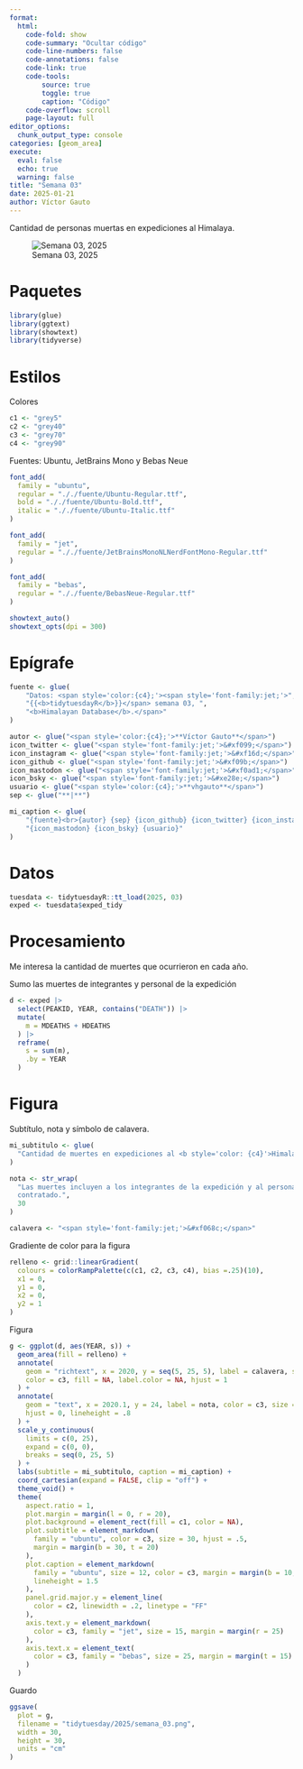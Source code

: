 ```yaml
---
format:
  html:
    code-fold: show
    code-summary: "Ocultar código"
    code-line-numbers: false
    code-annotations: false
    code-link: true
    code-tools:
        source: true
        toggle: true
        caption: "Código"
    code-overflow: scroll
    page-layout: full
editor_options:
  chunk_output_type: console
categories: [geom_area]
execute:
  eval: false
  echo: true
  warning: false
title: "Semana 03"
date: 2025-01-21
author: Víctor Gauto
---
```


Cantidad de personas muertas en expediciones al Himalaya.

![Semana 03, 2025](semana_03.png)

# Paquetes

```r
library(glue)
library(ggtext)
library(showtext)
library(tidyverse)
```

# Estilos

Colores

```r
c1 <- "grey5"
c2 <- "grey40"
c3 <- "grey70"
c4 <- "grey90"
```

Fuentes: Ubuntu, JetBrains Mono y Bebas Neue

```r
font_add(
  family = "ubuntu",
  regular = "././fuente/Ubuntu-Regular.ttf",
  bold = "././fuente/Ubuntu-Bold.ttf",
  italic = "././fuente/Ubuntu-Italic.ttf"
)

font_add(
  family = "jet",
  regular = "././fuente/JetBrainsMonoNLNerdFontMono-Regular.ttf"
)

font_add(
  family = "bebas",
  regular = "././fuente/BebasNeue-Regular.ttf"
)

showtext_auto()
showtext_opts(dpi = 300)
```

# Epígrafe

```r
fuente <- glue(
    "Datos: <span style='color:{c4};'><span style='font-family:jet;'>",
    "{{<b>tidytuesdayR</b>}}</span> semana 03, ",
    "<b>Himalayan Database</b>.</span>"
)

autor <- glue("<span style='color:{c4};'>**Víctor Gauto**</span>")
icon_twitter <- glue("<span style='font-family:jet;'>&#xf099;</span>")
icon_instagram <- glue("<span style='font-family:jet;'>&#xf16d;</span>")
icon_github <- glue("<span style='font-family:jet;'>&#xf09b;</span>")
icon_mastodon <- glue("<span style='font-family:jet;'>&#xf0ad1;</span>")
icon_bsky <- glue("<span style='font-family:jet;'>&#xe28e;</span>")
usuario <- glue("<span style='color:{c4};'>**vhgauto**</span>")
sep <- glue("**|**")

mi_caption <- glue(
    "{fuente}<br>{autor} {sep} {icon_github} {icon_twitter} {icon_instagram} ",
    "{icon_mastodon} {icon_bsky} {usuario}"
)
```

# Datos

```r
tuesdata <- tidytuesdayR::tt_load(2025, 03)
exped <- tuesdata$exped_tidy
```

# Procesamiento

Me interesa la cantidad de muertes que ocurrieron en cada año.

Sumo las muertes de integrantes y personal de la expedición

```r
d <- exped |>
  select(PEAKID, YEAR, contains("DEATH")) |>
  mutate(
    m = MDEATHS + HDEATHS
  ) |>
  reframe(
    s = sum(m),
    .by = YEAR
  )
```

# Figura

Subtítulo, nota y símbolo de calavera.

```r
mi_subtitulo <- glue(
  "Cantidad de muertes en expediciones al <b style='color: {c4}'>Himalaya</b>"
)

nota <- str_wrap(
  "Las muertes incluyen a los integrantes de la expedición y al personal
  contratado.",
  30
)

calavera <- "<span style='font-family:jet;'>&#xf068c;</span>"
```

Gradiente de color para la figura

```r
relleno <- grid::linearGradient(
  colours = colorRampPalette(c(c1, c2, c3, c4), bias =.25)(10),
  x1 = 0,
  y1 = 0,
  x2 = 0,
  y2 = 1
)
```

Figura

```r
g <- ggplot(d, aes(YEAR, s)) +
  geom_area(fill = relleno) +
  annotate(
    geom = "richtext", x = 2020, y = seq(5, 25, 5), label = calavera, size = 10,
    color = c3, fill = NA, label.color = NA, hjust = 1
  ) +
  annotate(
    geom = "text", x = 2020.1, y = 24, label = nota, color = c3, size = 6,
    hjust = 0, lineheight = .8
  ) +
  scale_y_continuous(
    limits = c(0, 25),
    expand = c(0, 0),
    breaks = seq(0, 25, 5)
  ) +
  labs(subtitle = mi_subtitulo, caption = mi_caption) +
  coord_cartesian(expand = FALSE, clip = "off") +
  theme_void() +
  theme(
    aspect.ratio = 1,
    plot.margin = margin(l = 0, r = 20),
    plot.background = element_rect(fill = c1, color = NA),
    plot.subtitle = element_markdown(
      family = "ubuntu", color = c3, size = 30, hjust = .5,
      margin = margin(b = 30, t = 20)
    ),
    plot.caption = element_markdown(
      family = "ubuntu", size = 12, color = c3, margin = margin(b = 10, t = 20),
      lineheight = 1.5
    ),
    panel.grid.major.y = element_line(
      color = c2, linewidth = .2, linetype = "FF"
    ),
    axis.text.y = element_markdown(
      color = c3, family = "jet", size = 15, margin = margin(r = 25)
    ),
    axis.text.x = element_text(
      color = c3, family = "bebas", size = 25, margin = margin(t = 15)
    )
  )
```

Guardo

```r
ggsave(
  plot = g,
  filename = "tidytuesday/2025/semana_03.png",
  width = 30,
  height = 30,
  units = "cm"
)
```

